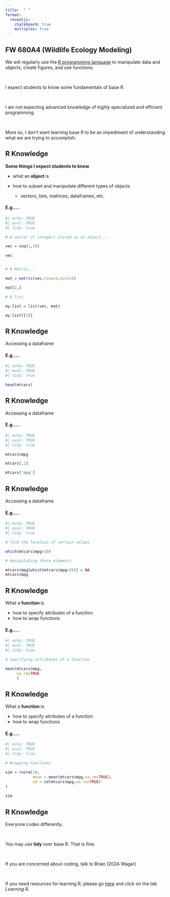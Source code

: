 ```yaml
---
title:  " "
format:
  revealjs:
    chalkboard: true
    multiplex: true
---
```



## FW 680A4 (Wildlife Ecology Modeling)

We will regularly use the [R programming language](https://www.r-project.org/about.html) to manipulate data and objects, create figures, and use functions.


<br>

I expect students to know some fundamentals of base R.


<br>

I am not expecting advanced knowledge of highly specialized and efficient programming.


<br>

More so, I don't want learning base R to be an impediment of understanding what we are trying to accomplish.


## R Knowledge {.scrollable}

**Some things I expect students to know**

- what an **object ** is

- how to subset and manipulate different types of objects

  - vectors, lists, matrices, dataframes, etc.

#### E.g.....

::: {.fragment}

```r
#| echo: TRUE
#| eval: TRUE
#| tidy: true

# A vector of integers stored as an object...

vec = seq(1,10)

vec


# A Matrix...

mat = matrix(vec,nrow=2,ncol=5)

mat[2,]

# A list

my.list = list(vec, mat)

my.list[[2]]

```

:::

## R Knowledge {.scrollable}

Accessing a dataframe

#### E.g.....

```r
#| echo: TRUE
#| eval: TRUE
#| tidy: true

head(mtcars)
```

## R Knowledge {.scrollable}

Accessing a dataframe

#### E.g.....

```r
#| echo: TRUE
#| eval: TRUE
#| tidy: true

mtcars$mpg

mtcars[,1]

mtcars['mpg']
```


## R Knowledge {.scrollable}

Accessing a dataframe

#### E.g.....

```r
#| echo: TRUE
#| eval: TRUE
#| tidy: true

# find the location of certain values

which(mtcars$mpg>20)

# manipulating those elements

mtcars$mpg[which(mtcars$mpg>20)] = NA
mtcars$mpg

```

## R Knowledge {.scrollable}

What a **function ** is

  - how to specify attributes of a function
  - how to wrap functions

#### E.g.....

::: {.fragment}

```r
#| echo: TRUE
#| eval: TRUE
#| tidy: true

# Specifying attributes of a function

mean(mtcars$mpg,
     na.rm=TRUE
     )
```

:::

## R Knowledge {.scrollable}

What a **function ** is

  - how to specify attributes of a function
  - how to wrap functions

#### E.g.....

```r
#| echo: TRUE
#| eval: TRUE
#| tidy: true

# Wrapping functions

sim = rnorm(10, 
            mean = mean(mtcars$mpg,na.rm=TRUE),
            sd = sd(mtcars$mpg,na.rm=TRUE)
)
 
sim
```


## R Knowledge

Everyone codes differently.

<br>

You may use **tidy** over base R. That is fine. 

<br>

If you are concerned about coding, talk to Brian (202A Wagar)

<br>

If you need resources for learning R, please go [here](/FW680A4/) and click on the tab *Learning R*. 
